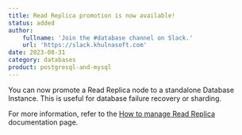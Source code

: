 ```yaml
---
title: Read Replica promotion is now available! 
status: added
author:
    fullname: 'Join the #database channel on Slack.'
    url: 'https://slack.khulnasoft.com'
date: 2023-08-31
category: databases
product: postgresql-and-mysql
---
```


You can now promote a Read Replica node to a standalone Database Instance. This is useful for database failure recovery or sharding.

For more information, refer to the [How to manage Read Replica](/managed-databases/postgresql-and-mysql/how-to/manage-read-replica/#how-to-promote-a-read-replica) documentation page.

